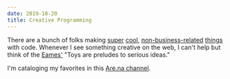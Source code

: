 ```yaml
---
date: 2019-10-20
title: Creative Programming
---
```


There are a bunch of folks making [super](https://stealingurfeelin.gs/) [cool](https://github.com/jstrieb/urlpages), [non-business-related](http://www.staggeringbeauty.com/) [things](https://chris.bolin.co/offline/) with code. Whenever I see something creative on the web, I can't help but think of the [Eames'](https://en.wikipedia.org/wiki/Charles_and_Ray_Eames) "Toys are preludes to serious ideas."

I'm cataloging my favorites in this [Are.na channel](https://www.are.na/tom-meagher/creative-programming).
